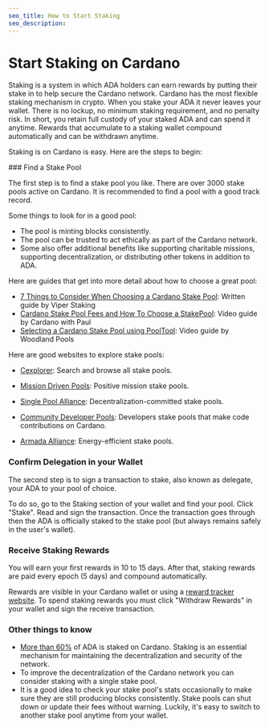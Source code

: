 ```yaml
---
seo_title: How to Start Staking
seo_description:
---
```



# Start Staking on Cardano

Staking is a system in which ADA holders can earn rewards by putting their stake in to help secure the Cardano network. Cardano has the most flexible staking mechanism in crypto. When you stake your ADA it never leaves your wallet. There is no lockup, no minimum staking requirement, and no penalty risk. In short, you retain full custody of your staked ADA and can spend it anytime. Rewards that accumulate to a staking wallet compound automatically and can be withdrawn anytime.

Staking is on Cardano is easy. Here are the steps to begin:

<Steps>
### Find a Stake Pool

The first step is to find a stake pool you like. There are over 3000 stake pools active on Cardano. It is recommended to find a pool with a good track record.

Some things to look for in a good pool:

- The pool is minting blocks consistently.
- The pool can be trusted to act ethically as part of the Cardano network.
- Some also offer additional benefits like supporting charitable missions, supporting decentralization, or distributing other tokens in addition to ADA.

Here are guides that get into more detail about how to choose a great pool:

- [7 Things to Consider When Choosing a Cardano Stake Pool](https://viperstaking.com/ada-pools/choosing-a-pool/): Written guide by Viper Staking
- [Cardano Stake Pool Fees and How To Choose a StakePool](https://www.youtube.com/watch?v=ksdVA15meHw): Video guide by Cardano with Paul
- [Selecting a Cardano Stake Pool using PoolTool](https://www.youtube.com/watch?v=wF0adviOgSs): Video guide by Woodland Pools

Here are good websites to explore stake pools:

- [Cexplorer](https://cexplorer.io/pool): Search and browse all stake pools.

- [Mission Driven Pools](https://missiondrivenpools.org/member-pools/): Positive mission stake pools.

- [Single Pool Alliance](https://singlepoolalliance.net/): Decentralization-committed stake pools.

- [Community Developer Pools](https://adafolio.com/portfolio/8f7da192-0257-11eb-9684-a45e60be653b): Developers stake pools that make code contributions on Cardano.

- [Armada Alliance](https://armada-alliance.com/): Energy-efficient stake pools.

### Confirm Delegation in your Wallet

The second step is to sign a transaction to stake, also known as delegate, your ADA to your pool of choice.

To do so, go to the Staking section of your wallet and find your pool. Click "Stake". Read and sign the transaction. Once the transaction goes through then the ADA is officially staked to the stake pool (but always remains safely in the user's wallet).

### Receive Staking Rewards

You will earn your first rewards in 10 to 15 days. After that, staking rewards are paid every epoch (5 days) and compound automatically.

Rewards are visible in your Cardano wallet or using a [reward tracker website](https://adastack.io/staking/stake_reward_trackers). To spend staking rewards you must click "Withdraw Rewards" in your wallet and sign the receive transaction.

</Steps>

### Other things to know

- [More than 60%](https://lookerstudio.google.com/u/0/reporting/3136c55b-635e-4f46-8e4b-b8ab54f2d460/page/p_5eaybb3cqc?s=huXqeQmi9qA) of ADA is staked on Cardano. Staking is an essential mechanism for maintaining the decentralization and security of the network.
- To improve the decentralization of the Cardano network you can consider staking with a single stake pool.
- It is a good idea to check your stake pool's stats occasionally to make sure they are still producing blocks consistently. Stake pools can shut down or update their fees without warning. Luckily, it's easy to switch to another stake pool anytime from your wallet.
